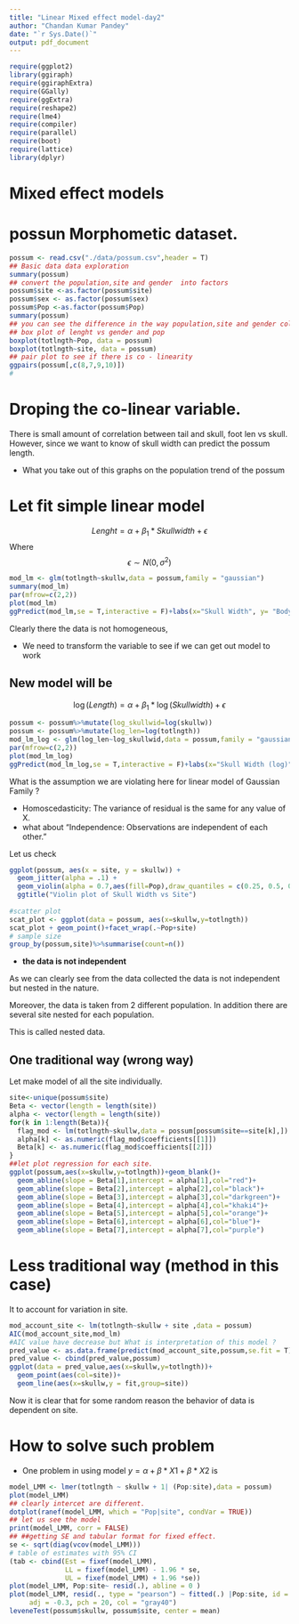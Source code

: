 ```yaml
---
title: "Linear Mixed effect model-day2"
author: "Chandan Kumar Pandey"
date: "`r Sys.Date()`"
output: pdf_document
---
```


```r
require(ggplot2)
library(ggiraph)
require(ggiraphExtra)
require(GGally)
require(ggExtra)
require(reshape2)
require(lme4)
require(compiler)
require(parallel)
require(boot)
require(lattice)
library(dplyr)
```

# Mixed effect models



# possun Morphometic dataset. 

```r
possum <- read.csv("./data/possum.csv",header = T)
## Basic data data exploration 
summary(possum)
## convert the population,site and gender  into factors
possum$site <-as.factor(possum$site)
possum$sex <- as.factor(possum$sex)
possum$Pop <-as.factor(possum$Pop)
summary(possum)
## you can see the difference in the way population,site and gender columns
## box plot of lenght vs gender and pop 
boxplot(totlngth~Pop, data = possum)
boxplot(totlngth~site, data = possum)
## pair plot to see if there is co - linearity
ggpairs(possum[,c(8,7,9,10)])
# 
```

# Droping the co-linear variable. 

There is small amount of correlation between tail and skull, foot len vs skull. However, since we want to know of skull width can predict the possum length. 


* What you take out of this graphs on the population trend of the possum

# Let fit simple linear model

$$Lenght = \alpha + \beta_{1}* Skull width+ \epsilon $$
Where $$\epsilon \sim N(0,\sigma^{2})$$

```r
mod_lm <- glm(totlngth~skullw,data = possum,family = "gaussian")
summary(mod_lm)
par(mfrow=c(2,2))
plot(mod_lm)
ggPredict(mod_lm,se = T,interactive = F)+labs(x="Skull Width", y= "Body Length")
```
Clearly there the data is not homogeneous,

* We need to transform the variable to see if we can get out model to work

## New model will be 

$$\log(Length) = \alpha + \beta_{1}* \log(Skull width)+ \epsilon $$

```r
possum <- possum%>%mutate(log_skullwid=log(skullw))
possum <- possum%>%mutate(log_len=log(totlngth))
mod_lm_log <- glm(log_len~log_skullwid,data = possum,family = "gaussian")
par(mfrow=c(2,2))
plot(mod_lm_log)
ggPredict(mod_lm_log,se = T,interactive = F)+labs(x="Skull Width (log)", y= "Body Length (log)")
```

What is the assumption we are violating here for linear model of Gaussian Family ?

* Homoscedasticity: The variance of residual is the same for any value of X.
* what about "Independence: Observations are independent of each other."

Let us check

```r
ggplot(possum, aes(x = site, y = skullw)) +
  geom_jitter(alpha = .1) +
  geom_violin(alpha = 0.7,aes(fill=Pop),draw_quantiles = c(0.25, 0.5, 0.75)) +
  ggtitle("Violin plot of Skull Width vs Site")
  
#scatter plot
scat_plot <- ggplot(data = possum, aes(x=skullw,y=totlngth))
scat_plot + geom_point()+facet_wrap(.~Pop+site)  
# sample size
group_by(possum,site)%>%summarise(count=n())
```

* __the data is not independent__


As we can clearly see from the data collected the data is not independent but nested in the nature. 

Moreover, the data is taken from 2 different population. In addition there are several site nested for each population. 

This is called nested data. 

## One traditional way (wrong way)

Let make model of all the site individually. 

```r
site<-unique(possum$site)
Beta <- vector(length = length(site))
alpha <- vector(length = length(site))
for(k in 1:length(Beta)){
  flag_mod <- lm(totlngth~skullw,data = possum[possum$site==site[k],])
  alpha[k] <- as.numeric(flag_mod$coefficients[[1]])
  Beta[k] <- as.numeric(flag_mod$coefficients[[2]])
}
##let plot regression for each site. 
ggplot(possum,aes(x=skullw,y=totlngth))+geom_blank()+
  geom_abline(slope = Beta[1],intercept = alpha[1],col="red")+
  geom_abline(slope = Beta[2],intercept = alpha[2],col="black")+
  geom_abline(slope = Beta[3],intercept = alpha[3],col="darkgreen")+
  geom_abline(slope = Beta[4],intercept = alpha[4],col="khaki4")+
  geom_abline(slope = Beta[5],intercept = alpha[5],col="orange")+
  geom_abline(slope = Beta[6],intercept = alpha[6],col="blue")+
  geom_abline(slope = Beta[7],intercept = alpha[7],col="purple")
```
# Less traditional way (method in this case)

It to account for variation in site. 

```r
mod_account_site <- lm(totlngth~skullw + site ,data = possum)
AIC(mod_account_site,mod_lm)
#AIC value have decrease but What is interpretation of this model ?
pred_value <- as.data.frame(predict(mod_account_site,possum,se.fit = T))
pred_value <- cbind(pred_value,possum)
ggplot(data = pred_value,aes(x=skullw,y=totlngth))+
  geom_point(aes(col=site))+
  geom_line(aes(x=skullw,y = fit,group=site))
```
Now it is clear that for some random reason the behavior of data is dependent on site.

# How to solve such problem

* One problem in using model $y = \alpha + \beta*X1 + \beta*X2$ is 

```r
model_LMM <- lmer(totlngth ~ skullw + 1| (Pop:site),data = possum)
plot(model_LMM)
## clearly intercet are different. 
dotplot(ranef(model_LMM, which = "Pop|site", condVar = TRUE))
## let us see the model
print(model_LMM, corr = FALSE)
## ##getting SE and tabular format for fixed effect.
se <- sqrt(diag(vcov(model_LMM)))
# table of estimates with 95% CI
(tab <- cbind(Est = fixef(model_LMM), 
              LL = fixef(model_LMM) - 1.96 * se,
              UL = fixef(model_LMM) + 1.96 *se))
plot(model_LMM, Pop:site~ resid(.), abline = 0 )
plot(model_LMM, resid(., type = "pearson") ~ fitted(.) |Pop:site, id = 0.05, 
     adj = -0.3, pch = 20, col = "gray40")
leveneTest(possum$skullw, possum$site, center = mean)
```
